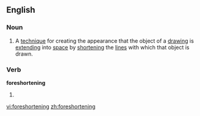 ==English==
===Noun===
{{en-noun|s|-}}
# {{art}} A [[technique]] for creating the appearance that the object of a [[drawing]] is [[extend]]ing into [[space]] by [[shorten]]ing the [[line]]s with which that object is drawn.

===Verb===
'''foreshortening'''
# {{present participle of|[[foreshorten]]}}

[[vi:foreshortening]]
[[zh:foreshortening]]